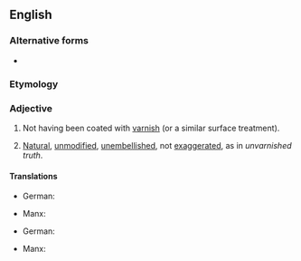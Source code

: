 ==English==

===Alternative forms===
* {{alter|en|unvarnisht||obsolete}}

===Etymology===
{{af|en|un-|varnished}}

===Adjective===
{{en-adj|-}}

# Not having been coated with [[varnish]] (or a similar surface treatment).
# {{lb|en|figuratively|by extension}} [[natural|Natural]], [[unmodified]], [[unembellished]], not [[exaggerated]], as in ''unvarnished truth''.

====Translations====
{{trans-top|not having been coated with varnish}}
* German: {{t|de|unbehandelt}}
{{trans-mid}}
* Manx: {{t|gv|[[gyn]] [[follid]]}}
{{trans-bottom}}

{{trans-top|natural, unmodified, unembellished, not exaggerated}}
* German: {{t+|de|ungeschminkt}} {{qualifier|truth}}
{{trans-mid}}
* Manx: {{t|gv|lhome}}
{{trans-bottom}}